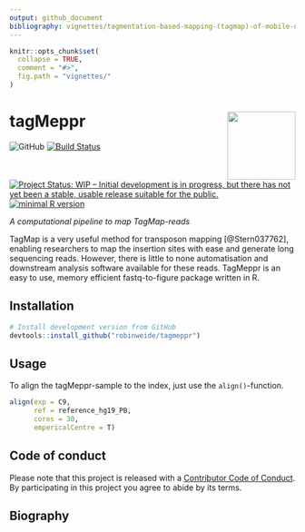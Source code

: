 ```yaml
---
output: github_document
bibliography: vignettes/tagmentation-based-mapping-(tagmap)-of-mobile-dna-genomic-insertion-sites.bib
---
```


<!-- README.md is generated from README.Rmd. Please edit that file -->

```r
knitr::opts_chunk$set(
  collapse = TRUE,
  comment = "#>",
  fig.path = "vignettes/"
)
```

# tagMeppr <img src="vignettes/logo_tagMeppr.png" align="right" alt="" width="120" />

![GitHub](https://img.shields.io/github/license/robinweide/tagMeppr)
[![Build Status](https://travis-ci.org/robinweide/tagmeppr.svg?branch=master)](https://travis-ci.org/robinweide/tagmeppr)
[![Project Status: WIP – Initial development is in progress, but there has not yet been a stable, usable release suitable for the public.](https://www.repostatus.org/badges/latest/wip.svg)](https://www.repostatus.org/#wip)
[![minimal R version](https://img.shields.io/badge/R%3E%3D-3.4.4-blue.svg)](https://cran.r-project.org/)


*A computational pipeline to map TagMap-reads*

TagMap is a very useful method for transposon mapping [@Stern037762], enabling 
researchers to map the insertion sites with ease and generate long sequencing 
reads. However, there is little to none automatisation and downstream analysis 
software available for these reads. TagMeppr is an easy to use, memory 
efficient fastq-to-figure package written in R.

## Installation

```r
# Install development version from GitHub
devtools::install_github("robinweide/tagmeppr")
```

## Usage

To align the tagMeppr-sample to the index, just use the `align()`-function.
```r
align(exp = C9, 
      ref = reference_hg19_PB, 
      cores = 30, 
      empericalCentre = T)
```

## Code of conduct

Please note that this project is released with a [Contributor Code of Conduct](.github/CODE_OF_CONDUCT.md). By participating in this project you agree to abide by its terms.

## Biography

